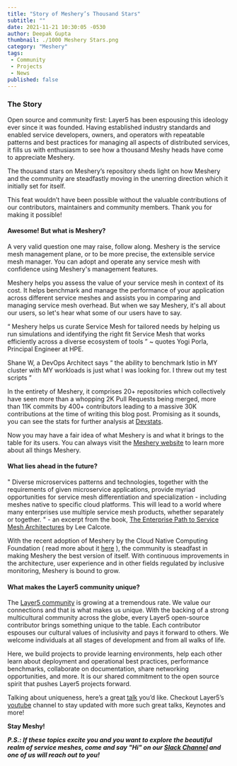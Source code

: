 ```yaml
---
title: "Story of Meshery’s Thousand Stars"
subtitle: ""
date: 2021-11-21 10:30:05 -0530
author: Deepak Gupta
thumbnail: ./1000 Meshery Stars.png
category: "Meshery"
tags:
 - Community
 - Projects
 - News
published: false
---
```





<BlogWrapper>

### The Story

Open source and community first: Layer5 has been espousing this ideology ever since it was founded. 
Having established industry standards and enabled service developers, owners, and operators with 
repeatable patterns and best practices for managing all aspects of distributed services, it fills 
us with enthusiasm to see how a thousand Meshy heads have come to appreciate Meshery.

The thousand stars on Meshery’s repository sheds light on how Meshery and the community are 
steadfastly moving in the unerring direction which it initially set for itself.

This feat wouldn’t have been possible without the valuable contributions of our contributors, maintainers 
and community members. Thank you for making it possible!

#### Awesome! But what is Meshery?

A very valid question one may raise, follow along. Meshery is the service mesh management plane, or to be more 
precise, the extensible service mesh manager. You can adopt and operate any service mesh with 
confidence using Meshery's management features.

Meshery helps you assess the value of your service mesh in context of its cost. It helps benchmark and manage 
the performance of your application across different service meshes and assists you in comparing and managing 
service mesh overhead. But when we say Meshery, it's all about our users, so let's hear what some of our users have to say.

“ Meshery helps us curate Service Mesh for tailored needs by helping us run simulations and identifying the right fit 
Service Mesh that works efficiently across a diverse ecosystem of tools ” ~ quotes Yogi Porla, Principal Engineer at HPE.

Shane W, a DevOps Architect says “ the ability to benchmark Istio in MY cluster with MY workloads is just what I was 
looking for. I threw out my test scripts ”

In the entirety of Meshery, it comprises 20+ repositories which collectively have seen more than a whopping 2K Pull Requests 
being merged, more than 11K commits by 400+ contributors leading to a massive 30K contributions at the time of writing 
this blog post. Promising as it sounds, you can see the stats for further analysis at 
[Devstats](https://meshery.devstats.cncf.io/d/8/dashboards?orgId=1&refresh=15m).

Now you may have a fair idea of what Meshery is and what it brings to the table for its users. You can always visit the 
[Meshery website](https://meshery.io/) to learn more about all things Meshery.

#### What lies ahead in the future?

" Diverse microservices patterns and technologies, together with the requirements of given microservice applications, 
provide myriad opportunities for service mesh differentiation and specialization - including meshes native to specific 
cloud platforms. This will lead to a world where many enterprises use multiple service mesh products, whether separately 
or together. "  - an excerpt from the book, 
[The Enterprise Path to Service Mesh Architectures](https://layer5.io/learn/service-mesh-books/the-enterprise-path-to-service-mesh-architectures-2nd-edition) 
by Lee Calcote.

With the recent adoption of Meshery by the Cloud Native Computing Foundation ( read more about it 
[here](https://layer5.io/company/news/cncf-adopts-meshery-the-service-mesh-management-plane) ), the community 
is steadfast in making Meshery the best version of itself. With continuous improvements in the architecture, user 
experience and in other fields regulated by inclusive monitoring, Meshery is bound to grow.

#### What makes the Layer5 community unique?

The [Layer5 community](https://layer5.io/community) is growing at a tremendous rate. We value our connections and that is what makes us unique. With 
the backing of a strong multicultural community across the globe, every Layer5 open-source contributor brings something 
unique to the table. Each contributor espouses our cultural values of inclusivity and pays it forward to others. 
We welcome individuals at all stages of development and from all walks of life.

Here, we build projects to provide learning environments, help each other learn about deployment and operational 
best practices, performance benchmarks, collaborate on documentation, share networking opportunities, and more. 
It is our shared commitment to the open source spirit that pushes Layer5 projects forward.

Talking about uniqueness, here’s a great [talk](https://youtu.be/0yN5T5LB9ps) you’d like. Checkout Layer5’s 
[youtube](https://www.youtube.com/c/Layer5io) channel to stay updated with more such great talks, Keynotes and more!

**Stay Meshy!**



_**P.S.: If these topics excite you and you want to explore the beautiful realm of service meshes, come and say "Hi" on our [Slack Channel](http://slack.layer5.io) and one of us will reach out to you!**_

</BlogWrapper>
